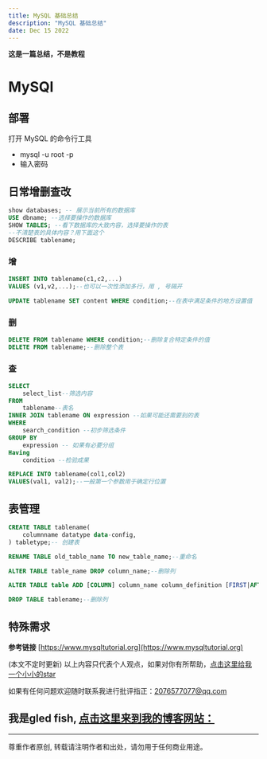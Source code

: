 ```yaml
---
title: MySQL 基础总结
description: "MySQL 基础总结"
date: Dec 15 2022
---
```

**这是一篇总结，不是教程**
# MySQl
## 部署
打开 MySQL 的命令行工具
* mysql -u root -p
* 输入密码
## 日常增删查改
```sql
show databases; -- 展示当前所有的数据库
USE dbname; --选择要操作的数据库
SHOW TABLES; --看下数据库的大致内容，选择要操作的表
--不清楚表的具体内容？用下面这个
DESCRIBE tablename;
```
### 增
```sql
INSERT INTO tablename(c1,c2,...)
VALUES (v1,v2,...);--也可以一次性添加多行，用 , 号隔开

UPDATE tablename SET content WHERE condition;--在表中满足条件的地方设置值
```

### 删
```sql
DELETE FROM tablename WHERE condition;--删除复合特定条件的值
DELETE FROM tablename;--删除整个表
```
### 查
```sql
SELECT 
    select_list--筛选内容
FROM
    tablename--表名
INNER JOIN tablename ON expression --如果可能还需要别的表
WHERE
    search_condition --初步筛选条件
GROUP BY 
    expression -- 如果有必要分组
Having 
    condition --检验成果
```
```sql 
REPLACE INTO tablename(col1,col2)
VALUES(val1, val2);--一般第一个参数用于确定行位置
```
## 表管理
```sql
CREATE TABLE tablename(
    columnname datatype data-config,
) tabletype;-- 创建表

RENAME TABLE old_table_name TO new_table_name;--重命名

ALTER TABLE table_name DROP column_name;--删除列

ALTER TABLE table ADD [COLUMN] column_name column_definition [FIRST|AFTER existing_colum_name];--在给定列之前或之后创建新列。

DROP TABLE tablename;--删除列
```
## 特殊需求













**参考链接**
[https://www.mysqltutorial.org](https://www.mysqltutorial.org)

(本文不定时更新)
以上内容只代表个人观点，如果对你有所帮助，[点击这里给我一个小小的star](https://github.com/gledfish/blog)

如果有任何问题欢迎随时联系我进行批评指正：2076577077@qq.com  
 
我是gled fish, [点击这里来到我的博客网站：](https://gledfish.netlify.app/)
---
---
尊重作者原创, 转载请注明作者和出处，请勿用于任何商业用途。
